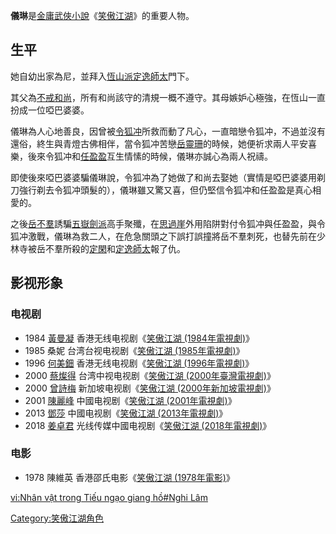 {{noteTA
|1=zh-hans:令狐冲;zh-hant:令狐冲;
}}
{{金庸人物
|称呼=儀琳
|姓名=儀琳
|绰号=
|小说=[[笑傲江湖|笑傲江湖]]
|门派=[[恆山派|恆山派]]
|头衔=
|师父=[[恆山三定|定逸師太]]
|徒弟=[[田伯光|田伯光]]（不可不戒和尚）
|血缘=[[不戒和尚|不戒和尚]]（父）<br />[[啞巴婆婆|啞巴婆婆]]（母）
|武功=[[恆山派|恆山派]]劍法：<br />[[萬花劍法|萬花劍法]]
|兵器=劍
}}
'''儀琳'''是[[金庸武俠小說|金庸武俠小說]]《[[笑傲江湖|笑傲江湖]]》的重要人物。

==生平==
她自幼出家為尼，並拜入[[恆山派|恆山派]][[恆山三定|定逸師太]]門下。

其父為[[不戒和尚|不戒和尚]]，所有和尚該守的清規一概不遵守。其母嫉妒心極強，在恆山一直扮成一位啞巴婆婆。

儀琳為人心地善良，因曾被[[令狐冲|令狐冲]]所救而動了凡心，一直暗戀令狐冲，不過並沒有還俗，終生與青燈古佛相伴，當令狐冲苦戀[[岳靈珊|岳靈珊]]的時候，她便祈求兩人平安喜樂，後來令狐冲和[[任盈盈|任盈盈]]互生情愫的時候，儀琳亦誠心為兩人祝禱。

即使後來啞巴婆婆騙儀琳說，令狐冲為了她做了和尚去娶她（實情是啞巴婆婆用剃刀強行剃去令狐冲頭髮的），儀琳雖又驚又喜，但仍堅信令狐冲和任盈盈是真心相愛的。

之後[[岳不羣|岳不羣]]誘騙[[五嶽劍派|五嶽劍派]]高手聚殲，在[[思過崖|思過崖]]外用陷阱對付令狐冲與任盈盈，與令狐冲激戰，儀琳為救二人，在危急關頭之下誤打誤撞將岳不羣刺死，也替先前在少林寺被岳不羣所殺的[[恒山三定|定閑]]和[[恒山三定|定逸師太]]報了仇。

==影视形象==
===电视剧===
*1984 [[黃曼凝|黃曼凝]] 香港无线电视剧《[[笑傲江湖_(1984年電視劇)|笑傲江湖 (1984年電視劇)]]》  
*1985  桑妮      台湾台视电视剧《[[笑傲江湖_(1985年電視劇)|笑傲江湖 (1985年電視劇)]]》  
*1996 [[何美鈿|何美鈿]] 香港无线电视剧《[[笑傲江湖_(1996年電視劇)|笑傲江湖 (1996年電視劇)]]》
*2000 [[蔡燦得|蔡燦得]] 台湾中视电视剧《[[笑傲江湖_(2000年臺灣電視劇)|笑傲江湖 (2000年臺灣電視劇)]]》 
*2000 [[曾詩梅|曾詩梅]] 新加坡电视剧《[[笑傲江湖_(2000年新加坡電視劇)|笑傲江湖 (2000年新加坡電視劇)]]》 
*2001 [[陳麗峰|陳麗峰]] 中國电视剧《[[笑傲江湖_(2001年電視劇)|笑傲江湖 (2001年電視劇)]]》  
*2013 [[鄧莎|鄧莎]]   中國电视剧《[[笑傲江湖_(2013年電視劇)|笑傲江湖 (2013年電視劇)]]》 
*2018 [[姜卓君|姜卓君]] 光线传媒中國电视剧《[[笑傲江湖_(2018年電視劇)|笑傲江湖 (2018年電視劇)]]》 

===电影===
*1978 陳維英   香港邵氏电影《[[笑傲江湖_(1978年電影)|笑傲江湖 (1978年電影)]]》 


{{笑傲江湖}}
{{Fict-char-stub}}

[[Category:笑傲江湖角色|Category:笑傲江湖角色]]

[[vi:Nhân_vật_trong_Tiếu_ngạo_giang_hồ#Nghi_Lâm|vi:Nhân vật trong Tiếu ngạo giang hồ#Nghi Lâm]]